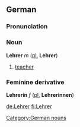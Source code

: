 ==German==
===Pronunciation===
{{IPA|[ˈleːʁɐ]}}
===Noun===
'''Lehrer''' ''m'' ([[plural|pl.]] '''Lehrer''')

#[[teacher]]

===Feminine derivative===
'''Lehrerin''' ''f'' ([[plural|pl.]] '''Lehrerinnen''')

[[Category:German nouns]]

[[de:Lehrer]]
[[fi:Lehrer]]